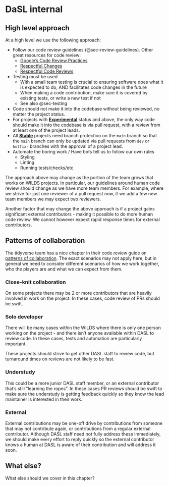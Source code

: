 # DaSL internal {#sec-review-dasl}

## High level approach

At a high level we use the following approach:

<!-- Code review whenever possible - review is generally not required for every code change
  - As a team grows, add in more code review
  - Some projects in the WILDS may have changess pushed directly to main, while others may follow a pull request only approach -->

- Follow our code review guidelines (@sec-review-guidelines). Other great resources for code review:
  - [Google’s Code Review Practices](https://google.github.io/eng-practices/)
  - [Respectful Changes](https://chromium.googlesource.com/chromium/src/+/refs/heads/main/docs/cl_respect.md)
  - [Respectful Code Reviews](https://chromium.googlesource.com/chromium/src/+/refs/heads/main/docs/cr_respect.md)
- Testing must be used
  - With a small team testing is crucial to ensuring software does what it is expected to do, AND facilitates code changes in the future
  - When making a code contribution, make sure it is covered by existing tests, or write a new test if not
  - See also @sec-testing
- Code should not make it into the codebase without being reviewed, no matter the project status.
- For projects with [**Experimental**](#statuses) status and above, the only way code should make it into the codebase is via pull request, with a review from at least one of the project leads.
- All [**Stable**](#statuses) projects need branch protection on the `main` branch so that the `main` branch can only be updated via pull requests from `dev` or `hotfix-` branches with the approval of a project lead.
- Automate the boring work / Have bots tell us to follow our own rules
  - Styling
  - Linting
  - Running tests/checks/etc

The approach above may change as the portion of the team grows that works on WILDS projects. In particular, our guidelines around human code review should change as we have more team members. For example, where we strive for just one reviewer of a pull request now, if we add a few new team members we may expect two reviewers.

Another factor that may change the above approach is if a project gains significant external contributors - making it possible to do more human code review. We cannot however expect rapid response times for external contributors.

## Patterns of collaboration

The tidyverse team has a nice chapter in their code review guide on [patterns of collaboration](https://code-review.tidyverse.org/collaboration/). The exact scenarios may not apply here, but in general we need to consider different scenarios of how we work together, who the players are and what we can expect from them.

### Close-knit collaboration

On some projects there may be 2 or more contributors that are heavily involved in work on the project. In these cases, code review of PRs should be swift.

### Solo developer

There will be many cases within the WILDS where there is only one person working on the project - and there isn't anyone available within DASL to review code. In these cases, tests and automation are particularly important.

These projects should strive to get other DASL staff to review code, but turnaround times on reviews are not likely to be fast.

### Understudy

This could be a more junior DASL staff member, or an external contributor that's still "learning the ropes". In these cases PR reviews should be swift to make sure the understudy is getting feedback quickly so they know the lead maintainer is interested in their work.

### External

External contributions may be one-off drive by contributions from someone that may not contribute again, or contributions from a regular external contributor. Although DASL staff need not fully address these immediately, we should make every effort to reply quickly so the external contributor knows a human at DASL is aware of their contribution and will address it soon.

## What else?

::: {.callout-note}
What else should we cover in this chapter?
:::

